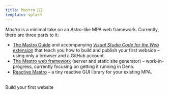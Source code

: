 ```yaml
---
title: Mastro 👨‍🍳
template: splash
---
```



_Mastro_ is a *m*inimal take on an *Astro*-like MPA web framework. Currently, there are three parts to it:

- [The Mastro Guide](/guides/) and accompanying [_Visual Studio Code for the Web_ extension](https://marketplace.visualstudio.com/items?itemName=mastro.mastro-vscode-extension) that teach you how to build and publish your first webside – using only a browser and a GitHub account.
- [The Mastro web framework](https://github.com/mastrojs/mastro/) (server and static site generator) – work-in-progress, currently focusing on getting it running in Deno.
- [Reactive Mastro](/reactive/) – a tiny reactive GUI library for your existing MPA.

<br />
<LinkButton href="/guides/">Build your first website</LinkButton>
